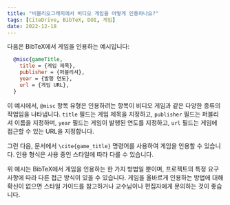 ```yaml
---
title: "비블리오그래피에서 비디오 게임을 어떻게 인용하나요?"
tags: [CiteDrive, BibTeX, DOI, 게임]
date: 2022-12-18
---
```


다음은 BibTeX에서 게임을 인용하는 예시입니다:

```bibtex
  @misc{gameTitle,
    title = {게임 제목},
    publisher = {퍼블리셔},
    year = {발행 연도},
    url = {게임 URL},
  }
```

<CiteDrive /> 

이 예시에서, `@misc` 항목 유형은 인용하려는 항목이 비디오 게임과 같은 다양한 종류의 작업임을 나타냅니다. `title` 필드는 게임 제목을 지정하고, `publisher` 필드는 퍼블리셔 이름을 지정하며, `year` 필드는 게임이 발행된 연도를 지정하고, `url` 필드는 게임에 접근할 수 있는 URL을 지정합니다.

그런 다음, 문서에서 `\cite{game_title}` 명령어를 사용하여 게임을 인용할 수 있습니다. 인용 형식은 사용 중인 스타일에 따라 다를 수 있습니다.

위 예시는 BibTeX에서 게임을 인용하는 한 가지 방법일 뿐이며, 프로젝트의 특정 요구 사항에 따라 다른 접근 방식이 있을 수 있습니다. 게임을 올바르게 인용하는 방법에 대해 확신이 없으면 스타일 가이드를 참고하거나 교수님이나 편집자에게 문의하는 것이 좋습니다.